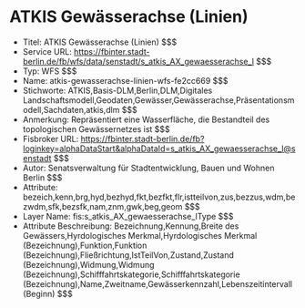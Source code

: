 # ATKIS Gewässerachse (Linien)
- Titel: ATKIS Gewässerachse (Linien) $$$
- Service URL: https://fbinter.stadt-berlin.de/fb/wfs/data/senstadt/s_atkis_AX_gewaesserachse_l $$$
- Typ: WFS $$$
- Name: atkis-gewasserachse-linien-wfs-fe2cc669 $$$
- Stichworte: ATKIS,Basis-DLM,Berlin,DLM,Digitales Landschaftsmodell,Geodaten,Gewässer,Gewässerachse,Präsentationsmodell,Sachdaten,atkis,dlm $$$
- Anmerkung: Repräsentiert eine Wasserfläche, die Bestandteil des topologischen Gewässernetzes ist $$$
- Fisbroker URL: https://fbinter.stadt-berlin.de/fb?loginkey=alphaDataStart&alphaDataId=s_atkis_AX_gewaesserachse_l@senstadt $$$
- Autor: Senatsverwaltung für Stadtentwicklung, Bauen und Wohnen Berlin $$$
- Attribute: bezeich,kenn,brg,hyd,bezhyd,fkt,bezfkt,flr,istteilvon,zus,bezzus,wdm,bezwdm,sfk,bezsfk,nam,znm,gwk,beg,geom $$$
- Layer Name: fis:s_atkis_AX_gewaesserachse_lType $$$
- Attribute Beschreibung: Bezeichnung,Kennung,Breite des Gewässers,Hyrdologisches Merkmal,Hyrdologisches Merkmal (Bezeichnung),Funktion,Funktion (Bezeichnung),Fließrichtung,IstTeilVon,Zustand,Zustand (Bezeichnung),Widmung,Widmung (Bezeichnung),Schifffahrtskategorie,Schifffahrtskategorie (Bezeichnung),Name,Zweitname,Gewässerkennzahl,Lebenszeitintervall (Beginn) $$$
